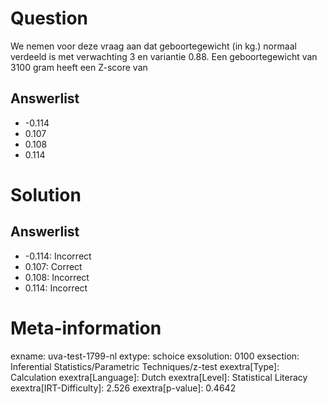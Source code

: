 Question
========

We nemen voor deze vraag aan dat geboortegewicht (in kg.) normaal
verdeeld is met verwachting 3 en variantie 0.88. Een geboortegewicht van
3100 gram heeft een Z-score van

Answerlist
----------

* -0.114
* 0.107
* 0.108
* 0.114

Solution
========

Answerlist
----------

* -0.114: Incorrect
* 0.107: Correct
* 0.108: Incorrect
* 0.114: Incorrect

Meta-information
================
exname: uva-test-1799-nl
extype: schoice
exsolution: 0100
exsection: Inferential Statistics/Parametric Techniques/z-test
exextra[Type]: Calculation
exextra[Language]: Dutch
exextra[Level]: Statistical Literacy
exextra[IRT-Difficulty]: 2.526
exextra[p-value]: 0.4642
